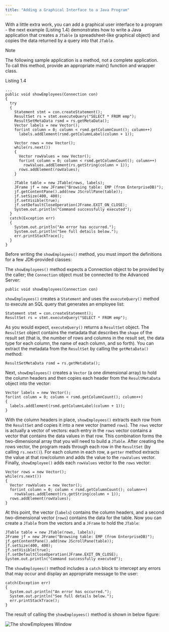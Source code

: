 ```yaml
---
title: "Adding a Graphical Interface to a Java Program"
---
```


<div id="adding_a_graphical_interface_to_a_java_program" class="registered_link"></div>


With a little extra work, you can add a graphical user interface to a program - the next example (Listing 1.4) demonstrates how to write a Java application that creates a `JTable` (a spreadsheet-like graphical object) and copies the data returned by a query into that `JTable`.

<div class="note">

<div class="title">

Note

</div>

The following sample application is a method, not a complete application. To call this method, provide an appropriate main() function and wrapper class.

</div>

Listing 1.4


    ...
    public void showEmployees(Connection con)
    {
      try
      {
        Statement stmt = con.createStatement();
        ResultSet rs = stmt.executeQuery("SELECT * FROM emp");
        ResultSetMetaData rsmd = rs.getMetaData();
        Vector labels = new Vector();
        for(int column = 0; column < rsmd.getColumnCount(); column++)
          labels.addElement(rsmd.getColumnLabel(column + 1));

        Vector rows = new Vector();
        while(rs.next())
        {
          Vector rowValues = new Vector();
          for(int column = 0; column < rsmd.getColumnCount(); column++)
            rowValues.addElement(rs.getString(column + 1));
          rows.addElement(rowValues);
        }

        JTable table = new JTable(rows, labels);
        JFrame jf = new JFrame("Browsing table: EMP (from EnterpriseDB)");
        jf.getContentPane().add(new JScrollPane(table));
        jf.setSize(400, 400);
        jf.setVisible(true);
        jf.setDefaultCloseOperation(JFrame.EXIT_ON_CLOSE);
        System.out.println("Command successfully executed");
      }
      catch(Exception err)
      {
        System.out.println("An error has occurred.");
        System.out.println("See full details below.");
        err.printStackTrace();
      }
    }

Before writing the `showEmployees()` method, you must import the definitions for a few JDK-provided classes:


The `showEmployees()` method expects a Connection object to be provided by the caller; the `Connection` object must be connected to the Advanced Server:

    public void showEmployees(Connection con)

`showEmployees()` creates a `Statement` and uses the `executeQuery()` method to execute an SQL query that generates an employee list:

    Statement stmt = con.createStatement();
    ResultSet rs = stmt.executeQuery("SELECT * FROM emp");

As you would expect, `executeQuery()` returns a `ResultSet` object. The `ResultSet` object contains the metadata that describes the `shape` of the result set (that is, the number of rows and columns in the result set, the data type for each column, the name of each column, and so forth). You can extract the metadata from the `ResultSet` by calling the `getMetaData()` method:

    ResultSetMetaData rsmd = rs.getMetaData();

Next, `showEmployees()` creates a `Vector` (a one dimensional array) to hold the column headers and then copies each header from the `ResultMetaData` object into the vector:

    Vector labels = new Vector();
    for(int column = 0; column < rsmd.getColumnCount(); column++)
    {
      labels.addElement(rsmd.getColumnLabel(column + 1));
    }

With the column headers in place, `showEmployees()` extracts each row from the `ResultSet` and copies it into a new vector (named `rows`). The `rows` vector is actually a vector of vectors: each entry in the `rows` vector contains a vector that contains the data values in that row. This combination forms the two-dimensional array that you will need to build a `JTable`. After creating the rows vector, the program reads through each row in the `ResultSet` (by calling `rs.next()`). For each column in each row, a `getter` method extracts the value at that row/column and adds the value to the `rowValues` vector. Finally, `showEmployee()` adds each `rowValues` vector to the `rows` vector:

    Vector rows = new Vector();
    while(rs.next())
    {
      Vector rowValues = new Vector();
      for(int column = 0; column < rsmd.getColumnCount(); column++)
        rowValues.addElement(rs.getString(column + 1));
      rows.addElement(rowValues);
    }

At this point, the vector (`labels`) contains the column headers, and a second two-dimensional vector (`rows`) contains the data for the table. Now you can create a `JTable` from the vectors and a `JFrame` to hold the `JTable`:

    JTable table = new JTable(rows, labels);
    JFrame jf = new JFrame("Browsing table: EMP (from EnterpriseDB)");
    jf.getContentPane().add(new JScrollPane(table));
    jf.setSize(400, 400);
    jf.setVisible(true);
    jf.setDefaultCloseOperation(JFrame.EXIT_ON_CLOSE);
    System.out.println("Command successfully executed");

The `showEmployees()` method includes a `catch` block to intercept any errors that may occur and display an appropriate message to the user:

    catch(Exception err)
    {
      System.out.println("An error has occurred.");
      System.out.println("See full details below.");
      err.printStackTrace();
    }

The result of calling the `showEmployees()` method is shown in below figure:

![*The showEmployees Window*](images/the_showemployees_window.png)
